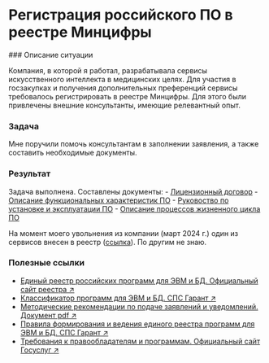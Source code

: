 
# Регистрация российского ПО в реестре Минцифры

<Steps>
### Описание ситуации

Компания, в которой я работал, разрабатывала сервисы искусственного интеллекта в медицинских целях. Для участия в госзакупках и получения дополнительных преференций сервисы требовалось регистрировать в реестре Минцифры. Для этого были привлечены внешние консультанты, имеющие релевантный опыт.

### Задача

Мне поручили помочь консультантам в заполнении заявления, а также составить необходимые документы.

### Результат

Задача выполнена. Составлены документы:
	- [Лицензионный договор](#)
	- [Описание функциональных характеристик ПО](#)
	- [Руковоство по установке и эксплуатации ПО](#)
	- [Описание процессов жизненного цикла ПО](#)  

На момент моего увольнения из компании (март 2024 г.) один из сервисов внесен в реестр ([ссылка](https://reestr.digital.gov.ru/request/1836112/)). По другим не знаю.


### Полезные ссылки

- [Единый реестр российских программ для ЭВМ и БД. Официальный сайт реестра ↗](https://reestr.digital.gov.ru)
- [Классификатор программ для ЭВМ и БД. СПС Гарант ↗](https://base.garant.ru/74832091/)
- [Методические рекомендации по подаче заявлений и уведомлений. Документ pdf ↗](https://reestr.digital.gov.ru/upload/documents/Методичка_Подача_заявления.pdf)
- [Правила формирования и ведения единого реестра программ для ЭВМ и БД. СПС Гарант ↗](https://base.garant.ru/71252170/)
- [Требования к правообладателям и программам. Официальный сайт Госуслуг ↗](https://www.gosuslugi.ru/reestrpo)

</Steps>